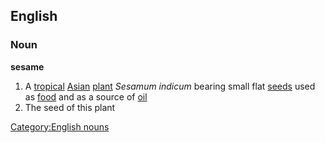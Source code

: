 ==English==
===Noun===
'''sesame'''
#A [[tropical]] [[Asian]] [[plant]] ''Sesamum indicum'' bearing small flat [[seed]]s used as [[food]] and as a source of [[oil]]
#The seed of this plant
[[Category:English nouns]]